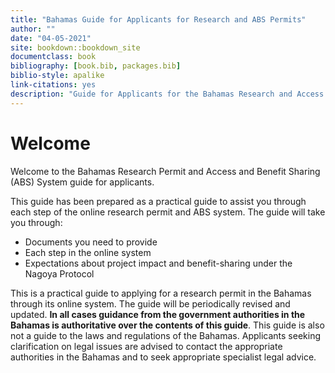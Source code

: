 ```yaml
--- 
title: "Bahamas Guide for Applicants for Research and ABS Permits"
author: ""
date: "04-05-2021"
site: bookdown::bookdown_site
documentclass: book
bibliography: [book.bib, packages.bib]
biblio-style: apalike
link-citations: yes
description: "Guide for Applicants for the Bahamas Research and Access and Benefit-Sharing Permit System."
---
```


# Welcome {-}

Welcome to the Bahamas Research Permit and Access and Benefit Sharing (ABS) System guide for applicants.

This guide has been prepared as a practical guide to assist you through each step of the online research permit and ABS system. The guide will take you through:

- Documents you need to provide
- Each step in the online system
- Expectations about project impact and benefit-sharing under the Nagoya Protocol

This is a practical guide to applying for a research permit in the Bahamas through its online system. The guide will be periodically revised and updated. __In all cases guidance from the government authorities in the Bahamas is authoritative over the contents of this guide__. This guide is also not a guide to the laws and regulations of the Bahamas. Applicants seeking clarification on legal issues are advised to contact the appropriate authorities in the Bahamas and to seek appropriate specialist legal advice.  